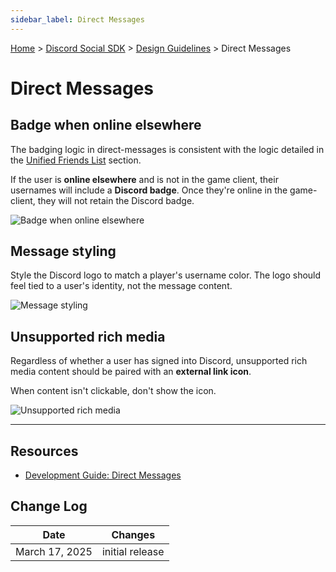 ```yaml
---
sidebar_label: Direct Messages
---
```


[Home](/docs/intro) > [Discord Social SDK](/docs/discord-social-sdk/overview) > [Design Guidelines](/docs/discord-social-sdk/design-guidelines) > Direct Messages

# Direct Messages


## Badge when online elsewhere

The badging logic in direct-messages is consistent with the logic detailed in the [Unified Friends List](/docs/discord-social-sdk/design-guidelines/unified-friends-list) section.

If the user is **online elsewhere** and is not in the game client, their usernames will include a **Discord badge**. Once they're online in the game-client, they will not retain the Discord badge.

![Badge when online elsewhere](images/social-sdk/design-guidelines/animated/DMs-02.gif)

## Message styling

Style the Discord logo to match a player's username color. The logo should feel tied to a user's identity, not the message content. 

![Message styling](images/social-sdk/design-guidelines/DMs-03.png)

## Unsupported rich media
Regardless of whether a user has signed into Discord, unsupported rich media content should be paired with an **external link icon**.

When content isn't clickable, don't show the icon. 

![Unsupported rich media](images/social-sdk/design-guidelines/DMs-04.png)

---

## Resources 

- [Development Guide: Direct Messages](/docs/discord-social-sdk/development-guides/sending-direct-messages)

## Change Log

| Date           | Changes         |
|----------------|-----------------|
| March 17, 2025 | initial release |
